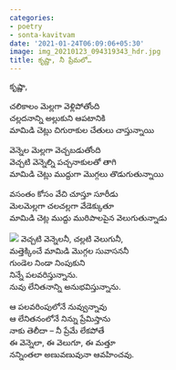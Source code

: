 ```yaml
---
categories:
- poetry
- sonta-kavitvam
date: '2021-01-24T06:09:06+05:30'
image: img_20210123_094319343_hdr.jpg
title: కృష్ణా, నీ ప్రేమలో…
---
```


కృష్ణా,

 చలికాలం మెల్లగా వెళ్లిపోతోంది<br>
చల్లదనాన్ని అల్లుకుని ఆపటానికి<br>
మామిడి చెట్లు చిగురాకుల చేతులు చాస్తున్నాయి

 వెన్నెల మెల్లగా వెచ్చబడుతోంది<br>
వెచ్చటి వెన్నెల్ని పచ్చనాకులతో తాగి<br>
మామిడి చెట్లు ముద్దుగా మొగ్గలు తొడుగుతున్నాయి

 వసంతం కోసం వేచి చూస్తూ సూరీడు<br>
మెలమెల్లగా చలచల్లగా వేడెక్కుతూ<br>
మామిడి చెట్ల ముద్దు మురిపాలపైన వెలుగుతున్నాడు

 ![](img_20210123_094319343_hdr.jpg) వెచ్చటి వెన్నెలనీ, చల్లటి వెలుగునీ,<br>
మత్తెక్కించే మామిడి మొగ్గల సువాసననీ<br>
గుండెల నిండా నింపుకుని<br>
నిన్నే పలవరిస్తున్నాను.<br>
నువు లేనితనాన్ని అనుభవిస్తున్నాను.

 ఆ పలవరింపులోనే నువ్వున్నావు<br>
ఆ లేనితనంలోనే నిన్ను ప్రేమిస్తాను<br>
నాకు తెలీదా – నీ ప్రేమే లేకపోతే<br>
ఈ వెన్నెలా, ఈ వెలుగూ, ఈ మత్తూ<br>
నన్నింతలా అణువణువునా ఆవహించవు.

<!--
post-704
https://venugvgk.wordpress.com/2021/01/24/%e0%b0%95%e0%b1%83%e0%b0%b7%e0%b1%8d%e0%b0%a3%e0%b0%be-%e0%b0%a8%e0%b1%80-%e0%b0%aa%e0%b1%8d%e0%b0%b0%e0%b1%87%e0%b0%ae%e0%b0%b2%e0%b1%8b/
-->
